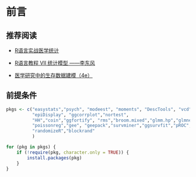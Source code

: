 # 前言 {.unnumbered}

## 推荐阅读

-   [R语言实战医学统计](https://ayueme.github.io/R_medical_stat/)

-   [R语言教程 Ⅶ 统计模型 ——李东风](https://www.math.pku.edu.cn/teachers/lidf/docs/Rbook/html/_Rbook/)

-   [医学研究中的生存数据建模（4e）](https://bookdown.org/wangzhen/survival/)

## 前提条件

```r
pkgs <- c("easystats","psych", "modeest", "moments", "DescTools", "vcd",
          "epiDisplay", "ggcorrplot","nortest",
          "HH","coin","ggfortify", "rms","broom.mixed","glmm.hp","glmnet", 
          "poissonreg","gee", "geepack","survminer","ggsurvfit","pROC",
          "randomizeR","blockrand"
          )

for (pkg in pkgs) {
    if (!require(pkg, character.only = TRUE)) {
        install.packages(pkg)
    }
}

```
